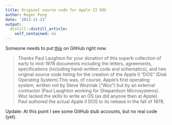 ```yaml
---
title: Original source code for Apple II DOS
author: Roger Peng
date: '2013-11-13'
output:
  distill::distill_article:
    self_contained: no
---
```


Someone needs to put [this](http://www.digibarn.com/collections/business-docs/apple-II-DOS/index.html) on GitHub right now.

> Thanks Paul Laughton for your donation of this superb collection of early to mid-1978 documents including the letters, agreements, specifications (including hand-written code and schematics), and two original source code listing for the creation of the Apple II "DOS" (Disk Operating System).This was, of course, Apple's first operating system, written not by Steve Wozniak ("Woz") but by an external contractor (Paul Laughton working for Shepardson Microsystems). Woz lacked the skills to write an OS (as did anyone then at Apple). Paul authored the actual Apple II DOS to its release in the fall of 1978.

Update: At this point I see some GitHub stub accounts, but no real code (yet).
